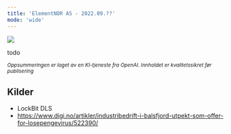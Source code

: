 ```yaml
---
title: 'ElementNOR AS - 2022.09.??'
mode: 'wide'
---
```


<Frame>
<img src="/images/elementnor.png" />
</Frame>

todo

<sup><i>Oppsummeringen er laget av en KI-tjeneste fra OpenAI. Innholdet er kvalitetssikret før publisering</i></sup>

## Kilder
- LockBit DLS
- https://www.digi.no/artikler/industribedrift-i-balsfjord-utpekt-som-offer-for-losepengevirus/522390/
